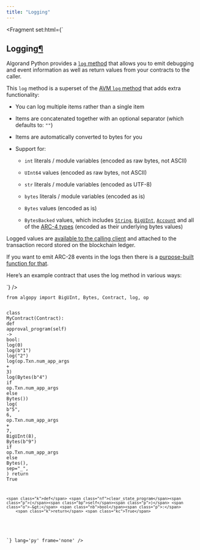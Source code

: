 ```yaml
---
title: "Logging"
---
```


<Fragment set:html={`
          <section id="logging">
<h1>Logging<a class="headerlink" href="#logging" title="Link to this heading">¶</a></h1>
<p>Algorand Python provides a <a class="reference internal" href="../api-algopy.html#algopy.log"><span class="std std-ref"><code class="docutils literal notranslate"><span class="pre">log</span></code> method</span></a> that allows you to emit debugging and event information as well as return values from your contracts to the caller.</p>
<p>This <code class="docutils literal notranslate"><span class="pre">log</span></code> method is a superset of the <a class="reference internal" href="../lg-ops.html"><span class="std std-doc">AVM <code class="docutils literal notranslate"><span class="pre">log</span></code> method</span></a> that adds extra functionality:</p>
<ul class="simple">
<li><p>You can log multiple items rather than a single item</p></li>
<li><p>Items are concatenated together with an optional separator (which defaults to: <code class="docutils literal notranslate"><span class="pre">""</span></code>)</p></li>
<li><p>Items are automatically converted to bytes for you</p></li>
<li><p>Support for:</p>
<ul>
<li><p><code class="docutils literal notranslate"><span class="pre">int</span></code> literals / module variables (encoded as raw bytes, not ASCII)</p></li>
<li><p><code class="docutils literal notranslate"><span class="pre">UInt64</span></code> values (encoded as raw bytes, not ASCII)</p></li>
<li><p><code class="docutils literal notranslate"><span class="pre">str</span></code> literals / module variables (encoded as UTF-8)</p></li>
<li><p><code class="docutils literal notranslate"><span class="pre">bytes</span></code> literals / module variables (encoded as is)</p></li>
<li><p><code class="docutils literal notranslate"><span class="pre">Bytes</span></code> values (encoded as is)</p></li>
<li><p><code class="docutils literal notranslate"><span class="pre">BytesBacked</span></code> values, which includes <a class="reference internal" href="../api-algopy.html#algopy.String"><span class="std std-ref"><code class="docutils literal notranslate"><span class="pre">String</span></code></span></a>, <a class="reference internal" href="../api-algopy.html#algopy.BigUInt"><span class="std std-ref"><code class="docutils literal notranslate"><span class="pre">BigUInt</span></code></span></a>, <a class="reference internal" href="../api-algopy.html#algopy.Account"><span class="std std-ref"><code class="docutils literal notranslate"><span class="pre">Account</span></code></span></a> and all of the <a class="reference internal" href="../api-algopy.arc4.html"><span class="std std-doc">ARC-4 types</span></a> (encoded as their underlying bytes values)</p></li>
</ul>
</li>
</ul>
<p>Logged values are <a class="reference external" href="https://developer.algorand.org/docs/rest-apis/algod/#pendingtransactionresponse">available to the calling client</a> and attached to the transaction record stored on the blockchain ledger.</p>
<p>If you want to emit ARC-28 events in the logs then there is a <a class="reference internal" href="../lg-arc28.html"><span class="std std-doc">purpose-built function for that</span></a>.</p>
<p>Here’s an example contract that uses the log method in various ways:</p>
`} /><Code code={`<div class="highlight-python notranslate"><div class="highlight"><pre><span></span><span class="kn">from</span> <span class="nn">algopy</span> <span class="kn">import</span> <span class="n">BigUInt</span><span class="p">,</span> <span class="n">Bytes</span><span class="p">,</span> <span class="n">Contract</span><span class="p">,</span> <span class="n">log</span><span class="p">,</span> <span class="n">op</span>

<span class="k">class</span> <span class="nc">MyContract</span><span class="p">(</span><span class="n">Contract</span><span class="p">):</span>
    <span class="k">def</span> <span class="nf">approval_program</span><span class="p">(</span><span class="bp">self</span><span class="p">)</span> <span class="o">-&gt;</span> <span class="nb">bool</span><span class="p">:</span>
        <span class="n">log</span><span class="p">(</span><span class="mi">0</span><span class="p">)</span>
        <span class="n">log</span><span class="p">(</span><span class="sa">b</span><span class="s2">"1"</span><span class="p">)</span>
        <span class="n">log</span><span class="p">(</span><span class="s2">"2"</span><span class="p">)</span>
        <span class="n">log</span><span class="p">(</span><span class="n">op</span><span class="o">.</span><span class="n">Txn</span><span class="o">.</span><span class="n">num_app_args</span> <span class="o">+</span> <span class="mi">3</span><span class="p">)</span>
        <span class="n">log</span><span class="p">(</span><span class="n">Bytes</span><span class="p">(</span><span class="sa">b</span><span class="s2">"4"</span><span class="p">)</span> <span class="k">if</span> <span class="n">op</span><span class="o">.</span><span class="n">Txn</span><span class="o">.</span><span class="n">num_app_args</span> <span class="k">else</span> <span class="n">Bytes</span><span class="p">())</span>
        <span class="n">log</span><span class="p">(</span>
            <span class="sa">b</span><span class="s2">"5"</span><span class="p">,</span>
            <span class="mi">6</span><span class="p">,</span>
            <span class="n">op</span><span class="o">.</span><span class="n">Txn</span><span class="o">.</span><span class="n">num_app_args</span> <span class="o">+</span> <span class="mi">7</span><span class="p">,</span>
            <span class="n">BigUInt</span><span class="p">(</span><span class="mi">8</span><span class="p">),</span>
            <span class="n">Bytes</span><span class="p">(</span><span class="sa">b</span><span class="s2">"9"</span><span class="p">)</span> <span class="k">if</span> <span class="n">op</span><span class="o">.</span><span class="n">Txn</span><span class="o">.</span><span class="n">num_app_args</span> <span class="k">else</span> <span class="n">Bytes</span><span class="p">(),</span>
            <span class="n">sep</span><span class="o">=</span><span class="s2">"_"</span><span class="p">,</span>
        <span class="p">)</span>
        <span class="k">return</span> <span class="kc">True</span>

    <span class="k">def</span> <span class="nf">clear_state_program</span><span class="p">(</span><span class="bp">self</span><span class="p">)</span> <span class="o">-&gt;</span> <span class="nb">bool</span><span class="p">:</span>
        <span class="k">return</span> <span class="kc">True</span>
</pre></div>
</div>`} lang='py' frame='none' />